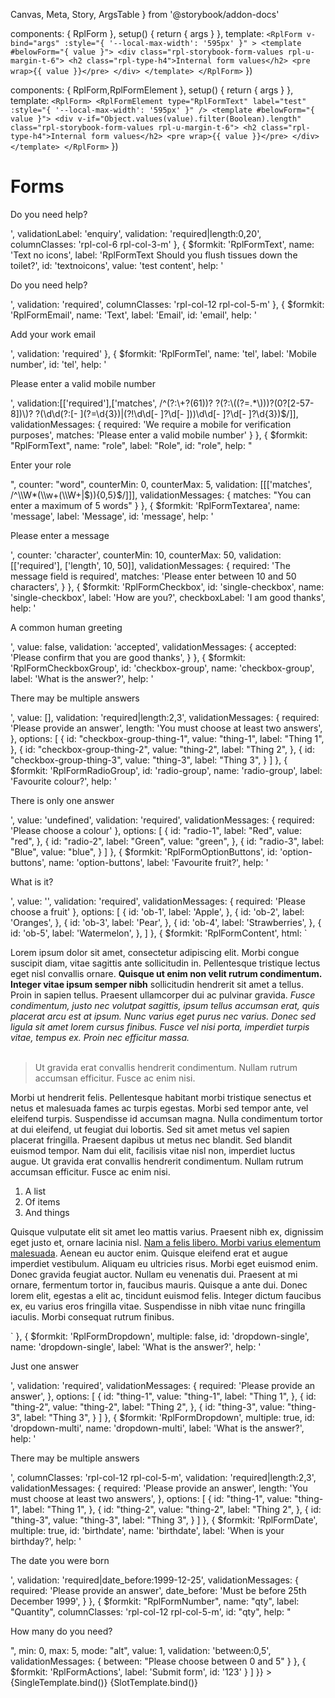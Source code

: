   Canvas,
  Meta,
  Story,
  ArgsTable
} from '@storybook/addon-docs'

  components: { RplForm },
  setup() {
    return { args }
  },
  template: `
    <RplForm
      v-bind="args"
      :style="{
        '--local-max-width': '595px'
      }"
    >
      <template #belowForm="{ value }">
        <div class="rpl-storybook-form-values rpl-u-margin-t-6">
          <h2 class="rpl-type-h4">Internal form values</h2>
          <pre wrap>{{ value }}</pre>
        </div>
      </template>
    </RplForm>
  `
})

  components: { RplForm,RplFormElement },
  setup() {
    return { args }
  },
  template: `
  <RplForm>
    <RplFormElement
      type="RplFormText"
      label="test"
      :style="{
        '--local-max-width': '595px'
      }"
    />
    <template #belowForm="{ value }">
      <div v-if="Object.values(value).filter(Boolean).length" class="rpl-storybook-form-values rpl-u-margin-t-6">
        <h2 class="rpl-type-h4">Internal form values</h2>
        <pre wrap>{{ value }}</pre>
      </div>
    </template>
  </RplForm>
  `
})

<Meta title='Forms/Form' component={RplForm} />

# Forms

<ArgsTable of={RplForm} />

<Canvas>
  <Story
    name='Default'
    args={{
      id: 'test123form',
      schema: [
        {
          $formkit: 'RplFormText',
          name: 'long_enquiry',
          label: 'What kind of long enquiry do you have?',
          id: 'text',
          suffixIcon: 'icon-search',
          help: '<p>Do you need help?</p>',
          validationLabel: 'enquiry',
          validation: 'required|length:0,20',
          columnClasses: 'rpl-col-6 rpl-col-3-m'
        },
        {
          $formkit: 'RplFormText',
          name: 'Text no icons',
          label: 'RplFormText Should you flush tissues down the toilet?',
          id: 'textnoicons',
          value: 'test content',
          help: '<p>Do you need help?</p>',
          validation: 'required',
          columnClasses: 'rpl-col-12 rpl-col-5-m'
        },
        {
          $formkit: 'RplFormEmail',
          name: 'Text',
          label: 'Email',
          id: 'email',
          help: '<p>Add your work email</p>',
          validation: 'required'
        },
        {
          $formkit: 'RplFormTel',
          name: 'tel',
          label: 'Mobile number',
          id: 'tel',
          help: '<p>Please enter a valid mobile number</p>',
          validation:[['required'],['matches', /^(?:\+?(61))? ?(?:\((?=.*\)))?(0?[2-57-8])\)? ?(\d\d(?:[- ](?=\d{3})|(?!\d\d[- ]?\d[- ]))\d\d[- ]?\d[- ]?\d{3})$/]],
          validationMessages: {
            required: 'We require a mobile for verification purposes',
            matches: 'Please enter a valid mobile number'
          }
        },
        {
          $formkit: "RplFormText",
          name: "role",
          label: "Role",
          id: "role",
          help: "<p>Enter your role</p>",
          counter: "word",
          counterMin: 0,
          counterMax: 5,
          validation: [[['matches', /^\\W*(\\w+(\\W+|$)){0,5}$/]]],
          validationMessages: {
            matches: "You can enter a maximum of 5 words"
          }
        },
        {
          $formkit: 'RplFormTextarea',
          name: 'message',
          label: 'Message',
          id: 'message',
          help: '<p>Please enter a message</p>',
          counter: 'character',
          counterMin: 10,
          counterMax: 50,
          validation: [['required'], ['length', 10, 50]],
          validationMessages: {
            required: 'The message field is required',
            matches: 'Please enter between 10 and 50 characters',
          }
        },
        {
          $formkit: 'RplFormCheckbox',
          id: 'single-checkbox',
          name: 'single-checkbox',
          label: 'How are you?',
          checkboxLabel: 'I am good thanks',
          help: '<p>A common human greeting</p>',
          value: false,
          validation: 'accepted',
          validationMessages: {
            accepted: 'Please confirm that you are good thanks',
          }
        },
        {
          $formkit: 'RplFormCheckboxGroup',
          id: 'checkbox-group',
          name: 'checkbox-group',
          label: 'What is the answer?',
          help: '<p>There may be multiple answers</p>',
          value: [],
          validation: 'required|length:2,3',
          validationMessages: {
            required: 'Please provide an answer',
            length: 'You must choose at least two answers',
          },
          options: [
            {
              id: "checkbox-group-thing-1",
              value: "thing-1",
              label: "Thing 1",
            },
            {
              id: "checkbox-group-thing-2",
              value: "thing-2",
              label: "Thing 2",
            },
            {
              id: "checkbox-group-thing-3",
              value: "thing-3",
              label: "Thing 3",
            }
          ]
        },
        {
          $formkit: 'RplFormRadioGroup',
          id: 'radio-group',
          name: 'radio-group',
          label: 'Favourite colour?',
          help: '<p>There is only one answer</p>',
          value: 'undefined',
          validation: 'required',
          validationMessages: {
            required: 'Please choose a colour'
          },
          options: [
            {
              id: "radio-1",
              label: "Red",
              value: "red",
            },
            {
              id: "radio-2",
              label: "Green",
              value: "green",
            },
            {
              id: "radio-3",
              label: "Blue",
              value: "blue",
            }
          ]
        },
        {
          $formkit: 'RplFormOptionButtons',
          id: 'option-buttons',
          name: 'option-buttons',
          label: 'Favourite fruit?',
          help: '<p>What is it?</p>',
          value: '',
          validation: 'required',
          validationMessages: {
            required: 'Please choose a fruit'
          },
          options: [
            {
              id: 'ob-1',
              label: 'Apple',
            },
            {
              id: 'ob-2',
              label: 'Oranges',
            },
            {
              id: 'ob-3',
              label: 'Pear',
            },
            {
              id: 'ob-4',
              label: 'Strawberries',
            },
            {
              id: 'ob-5',
              label: 'Watermelon',
            },
          ]
        },
        {
          $formkit: 'RplFormContent',
          html: `<p>Lorem ipsum dolor sit amet, consectetur adipiscing elit. Morbi congue suscipit diam, vitae sagittis ante sollicitudin in. Pellentesque tristique lectus eget nisl convallis ornare. <strong>Quisque ut enim non velit rutrum condimentum. Integer vitae ipsum semper nibh</strong> sollicitudin hendrerit sit amet a tellus. Proin in sapien tellus. Praesent ullamcorper dui ac pulvinar gravida.<em> Fusce condimentum, justo nec volutpat sagittis, ipsum tellus accumsan erat, quis placerat arcu est at ipsum. Nunc varius eget purus nec varius. Donec sed ligula sit amet lorem cursus finibus. Fusce vel nisi porta, imperdiet turpis vitae, tempus ex. Proin nec efficitur massa.</em><br />&nbsp;</p><blockquote><p>Ut gravida erat convallis hendrerit condimentum. Nullam rutrum accumsan efficitur. Fusce ac enim nisi.</p></blockquote><p>Morbi ut hendrerit felis. Pellentesque habitant morbi tristique senectus et netus et malesuada fames ac turpis egestas. Morbi sed tempor ante, vel eleifend turpis. Suspendisse id accumsan magna. Nulla condimentum tortor at dui eleifend, ut feugiat dui lobortis. Sed sit amet metus vel sapien placerat fringilla. Praesent dapibus ut metus nec blandit. Sed blandit euismod tempor. Nam dui elit, facilisis vitae nisl non, imperdiet luctus augue. Ut gravida erat convallis hendrerit condimentum. Nullam rutrum accumsan efficitur. Fusce ac enim nisi.</p><ol><li>A list</li><li>Of items</li><li>And things</li></ol><p>Quisque vulputate elit sit amet leo mattis varius. Praesent nibh ex, dignissim eget justo et, ornare lacinia nisl. <a href="https://google.com">Nam a felis libero. Morbi varius elementum malesuada</a>. Aenean eu auctor enim. Quisque eleifend erat et augue imperdiet vestibulum. Aliquam eu ultricies risus. Morbi eget euismod enim. Donec gravida feugiat auctor. Nullam eu venenatis dui. Praesent at mi ornare, fermentum tortor in, faucibus mauris. Quisque a ante dui. Donec lorem elit, egestas a elit ac, tincidunt euismod felis. Integer dictum faucibus ex, eu varius eros fringilla vitae. Suspendisse in nibh vitae nunc fringilla iaculis. Morbi consequat rutrum finibus.</p>`
        },
        {
          $formkit: 'RplFormDropdown',
          multiple: false,
          id: 'dropdown-single',
          name: 'dropdown-single',
          label: 'What is the answer?',
          help: '<p>Just one answer</p>',
          validation: 'required',
          validationMessages: {
            required: 'Please provide an answer',
          },
          options: [
            {
              id: "thing-1",
              value: "thing-1",
              label: "Thing 1",
            },
            {
              id: "thing-2",
              value: "thing-2",
              label: "Thing 2",
            },
            {
              id: "thing-3",
              value: "thing-3",
              label: "Thing 3",
            }
          ]
        },
        {
          $formkit: 'RplFormDropdown',
          multiple: true,
          id: 'dropdown-multi',
          name: 'dropdown-multi',
          label: 'What is the answer?',
          help: '<p>There may be multiple answers</p>',
          columnClasses: 'rpl-col-12 rpl-col-5-m',
          validation: 'required|length:2,3',
          validationMessages: {
            required: 'Please provide an answer',
            length: 'You must choose at least two answers',
          },
          options: [
            {
              id: "thing-1",
              value: "thing-1",
              label: "Thing 1",
            },
            {
              id: "thing-2",
              value: "thing-2",
              label: "Thing 2",
            },
            {
              id: "thing-3",
              value: "thing-3",
              label: "Thing 3",
            }
          ]
        },
        {
          $formkit: 'RplFormDate',
          multiple: true,
          id: 'birthdate',
          name: 'birthdate',
          label: 'When is your birthday?',
          help: '<p>The date you were born</p>',
          validation: 'required|date_before:1999-12-25',
          validationMessages: {
            required: 'Please provide an answer',
            date_before: 'Must be before 25th December 1999',
          }
        },
        {
          $formkit: "RplFormNumber",
          name: "qty",
          label: "Quantity",
          columnClasses: 'rpl-col-12 rpl-col-5-m',
          id: "qty",
          help: "<p>How many do you need?</p>",
          min: 0,
          max: 5,
          mode: "alt",
          value: 1,
          validation: 'between:0,5',
          validationMessages: {
            between: "Please choose between 0 and 5"
          }
        },
        {
          $formkit: 'RplFormActions',
          label: 'Submit form',
          id: '123'
        }
      ]
    }}
  >
    {SingleTemplate.bind()}
  </Story>
</Canvas>

<Canvas>
  <Story name='With slots'>
    {SlotTemplate.bind()}
  </Story>
</Canvas>
